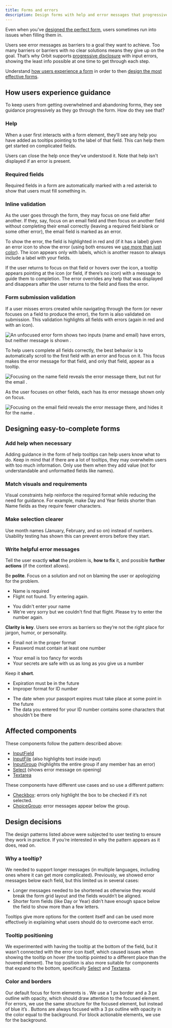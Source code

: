 ```yaml
---
title: Forms and errors
description: Design forms with help and error messages that progressively guide users to completion
---
```


Even when you’ve [designed the perfect form](/design-patterns/designing-forms),
users sometimes run into issues when filling them in.

Users see error messages as barriers to a goal they want to achieve.
Too many barriers or barriers with no clear solutions means they give up on the goal.
That’s why Orbit supports [progressive disclosure](/design-patterns/progressive-disclosure) with input errors,
showing the least info possible at one time to get through each step.

Understand [how users experience a form](#how-users-experience-guidance)
in order to then [design the most effective forms](#designing-easy-to-complete-forms).

## How users experience guidance

To keep users from getting overwhelmed and abandoning forms,
they see guidance progressively as they go through the form.
How do they see that?

### Help

When a user first interacts with a form element,
they’ll see any help you have added as tooltips pointing to the label of that field.
This can help them get started on complicated fields.

Users can close the help once they’ve understood it.
Note that help isn't displayed if an error is present.

<ReactExample exampleId="InputField-help" />

### Required fields

Required fields in a form are automatically marked with a red asterisk
to show that users must fill something in.

<ReactExample exampleId="InputField-required" />

### Inline validation

As the user goes through the form, they may focus on one field after another.
If they, say, focus on an email field and then focus on another field
without completing their email correctly (leaving a required field blank or some other error),
the email field is marked as an error.

To show the error, the field is highlighted in red
and (if it has a label) given an error icon to show the error
(using both ensures we [use more than just color]()).
The icon appears only with labels, which is another reason to always include a label with your fields.

If the user returns to focus on that field or hovers over the icon,
a tooltip appears pointing at the icon (or field, if there’s no icon)
with a message to guide them to completion.
The error overrides any help that was displayed
and disappears after the user returns to the field and fixes the error.

<ReactExample exampleId="InputField-error" />

### Form submission validation

If a user misses errors created while navigating through the form
(or never focuses on a field to produce the error),
the form is also validated on submission.
This validation highlights all fields with errors (again in red and with an icon).

<ImageContainer size="medium">

![An unfocused error form shows two inputs (name and email) have errors,
  but neither message is shown
  .](fileId:fannvRpkOJK6uxxT33EKaa;nodeId:459%3A4568)

</ImageContainer>

To help users complete all fields correctly,
the best behavior is to automatically scroll to the first field with an error and focus on it.
This focus makes the error message for that field, and only that field, appear as a tooltip.

<ImageContainer size="medium">

![Focusing on the name field reveals the error message there,
  but not for the email
  .](fileId:fannvRpkOJK6uxxT33EKaa;nodeId:459%3A4639)

</ImageContainer>
As the user focuses on other fields, each has its error message shown only on focus.

<ImageContainer size="medium">

![Focusing on the email field reveals the error message there,
  and hides it for the name
  .](fileId:fannvRpkOJK6uxxT33EKaa;nodeId:459%3A4779)

</ImageContainer>

## Designing easy-to-complete forms

### Add help when necessary

Adding guidance in the form of help tooltips can help users know what to do.
Keep in mind that if there are a lot of tooltips,
they may overwhelm users with too much information.
Only use them when they add value (not for understandable and unformatted fields like names).

### Match visuals and requirements

Visual constraints help reinforce the required format while reducing the need for guidance.
For example, make Day and Year fields shorter than Name fields as they require fewer characters.

### Make selection clearer

Use month names (January, February, and so on) instead of numbers.
Usability testing has shown this can prevent errors before they start.

### Write helpful error messages

Tell the user exactly **what** the problem is, **how to fix** it,
and possible **further actions** (if the context allows).

Be **polite**.
Focus on a solution and not on blaming the user or apologizing for the problem.

<GuidelinesSideBySide>

<Do>

- Name is required
- Flight not found. Try entering again.

</Do>

<Dont>

- You didn't enter your name
- We're very sorry but we couldn't find that flight. Please try to enter the number again.

</Dont>

</GuidelinesSideBySide>

**Clarity is key**.
Users see errors as barriers so they’re not the right place for jargon, humor, or personality.

<GuidelinesSideBySide>

<Do>

- Email not in the proper format
- Password must contain at least one number

</Do>

<Dont>

- Your email is too fancy for words
- Your secrets are safe with us as long as you give us a number

</Dont>

</GuidelinesSideBySide>

Keep it **short**.

<GuidelinesSideBySide>

<Do>

- Expiration must be in the future
- Improper format for ID number

</Do>

<Dont>

- The date when your passport expires must take place at some point in the future
- The data you entered for your ID number contains some characters that shouldn't be there

</Dont>

</GuidelinesSideBySide>

## Affected components

These components follow the pattern described above:

- [InputField](/components/input/inputfield/)
- [InputFile](/components/input/inputfile/) (also highlights text inside input)
- [InputGroup](/components/input/inputgroup/) (highlights the entire group if any member has an error)
- [Select](/components/input/select/) (shows error message on opening)
- [Textarea](/components/input/textarea/)

These components have different use cases and so use a different pattern:

- [Checkbox](/components/input/checkbox/):
  errors only highlight the box to be checked if it’s not selected.
- [ChoiceGroup](/components/input/choicegroup/):
  error messages appear below the group.

## Design decisions

The design patterns listed above were subjected to user testing to ensure they work in practice.
If you’re interested in why the pattern appears as it does, read on.

### Why a tooltip?

We needed to support longer messages
(in multiple languages, including ones where it can get more complicated).
Previously, we showed error messages below each field, but this limited us in several cases:

- Longer messages needed to be shortened
  as otherwise they would break the form grid layout and the fields wouldn’t be aligned.
- Shorter form fields (like Day or Year) didn’t have enough space below the field
  to show more than a few letters.

Tooltips give more options for the content itself
and can be used more effectively in explaining what users should do to overcome each error.

### Tooltip positioning

We experimented with having the tooltip at the bottom of the field,
but it wasn’t connected with the error icon itself,
which caused issues when showing the tooltip on hover
(the tooltip pointed to a different place than the hovered element).
The top position is also more suitable for components that expand to the bottom,
specifically [Select](/components/input/select/) and [Textarea](/components/input/textarea/).

### Color and borders

Our default focus for form elements is <InlineToken name="paletteBlueNormal" alternateName/>.
We use a 1 px border and a 3 px outline with opacity,
which should draw attention to the focused element.
For errors, we use the same structure for the focused element,
but instead of blue it’s <InlineToken name="paletteRedNormal" alternateName/>.
Buttons are always focused with a 3 px outline with opacity in the color equal to the background.
For block actionable elements,
we use <InlineToken name="paletteCloudNormal" alternateName/> for the background.
